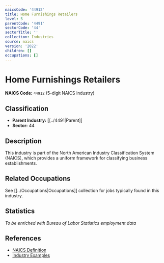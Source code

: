```yaml
---
naicsCode: '44912'
title: Home Furnishings Retailers
level: 5
parentCode: '4491'
sectorCode: '44'
sectorTitle: ''
collection: Industries
source: naics
version: '2022'
children: []
occupations: []
---
```

# Home Furnishings Retailers

**NAICS Code:** `44912` (5-digit NAICS Industry)

## Classification

- **Parent Industry:** [[../4491|Parent]]
- **Sector:** 44

## Description

This industry is part of the North American Industry Classification System (NAICS), which provides a uniform framework for classifying business establishments.

## Related Occupations

See [[../Occupations|Occupations]] collection for jobs typically found in this industry.

## Statistics

*To be enriched with Bureau of Labor Statistics employment data*

## References

- [NAICS Definition](https://www.census.gov/naics/)
- [Industry Examples](https://www.census.gov/naics/2022NAICS/)
